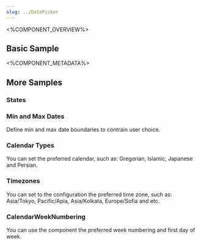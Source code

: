 ```yaml
---
slug: ../DatePicker
---
```



<%COMPONENT_OVERVIEW%>

## Basic Sample
<Basic />

<%COMPONENT_METADATA%>

## More Samples

### States
<State />

### Min and Max Dates
Define min and max date boundaries to contrain user choice.

<MinMax />

### Calendar Types
You can set the preferred calendar, such as: Gregorian, Islamic, Japanese and Persian.
<CalendarTypes />

### Timezones
You can set to the configuration the preferred time zone, such as: Asia/Tokyo, Pacific/Apia, Asia/Kolkata, Europe/Sofia and etc.
<DatePickerInDifferentTimezone />

### CalendarWeekNumbering
You can use the component the preferred week numbering and first day of week.
<CalendarWeekNumbering />